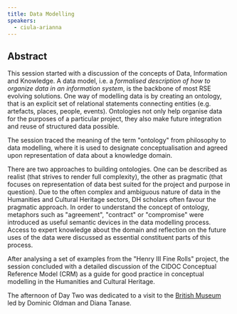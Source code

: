 ```yaml
---
title: Data Modelling
speakers:
  - ciula-arianna
---
```

## Abstract

This session started with a discussion of the concepts of Data, Information and Knowledge. A data model, i.e. a *formalised description of how to organize data in an information system*, is the backbone of most RSE evolving solutions. One way of modelling data is by creating an ontology, that is an explicit set of relational statements connecting entities (e.g. artefacts, places, people, events). Ontologies not only help organise data for the purposes of a particular project, they also make future integration and reuse of structured data possible.

The session traced the meaning of the term "ontology" from philosophy to data modelling, where it is used to designate conceptualisation and agreed upon representation of data about a knowledge domain.

There are two approaches to building ontologies. One can be described as realist (that strives to render full complexity), the other as pragmatic (that focuses on representation of data best suited for the project and purpose in question). Due to the often complex and ambiguous nature of data in the Humanities and Cultural Heritage sectors, DH scholars often favour the pragmatic approach. In order to understand the concept of ontology, metaphors such as "agreement", "contract" or "compromise" were introduced as useful semantic devices in the data modelling process. Access to expert knowledge about the domain and reflection on the future uses of the data were discussed as essential constituent parts of this process.

After analysing a set of examples from the "Henry III Fine Rolls" project, the session concluded with a detailed discussion of the CIDOC Conceptual Reference Model (CRM) as a guide for good practice in conceptual modelling in the Humanities and Cultural Heritage.

The afternoon of Day Two was dedicated to a visit to the [British Museum](https://www.britishmuseum.org/?gclid=EAIaIQobChMIhrSG-Ymp5wIVWODtCh15GAg3EAAYASAAEgI91_D_BwE) led by Dominic Oldman and Diana Tanase.

<DownloadLink href="downloads/2.2-Data_Modelling.pdf" />

<Speakers>
  <Speaker speaker="ciula-arianna" />
</Speakers>

